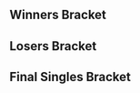 {{DISPLAYTITLE:Super Smash Dimanches #6: Singles Bracket}}{{SetGame|melee}}
{{tabs static
|name1=Overview
|link1=Super Smash Dimanches/6
|name2=Singles Bracket
|link2=Super Smash Dimanches/6/Singles Bracket
|name3=Doubles Bracket
|link3=Super Smash Dimanches/6/Doubles Bracket
|This=2
}}

<!-- Generated with http://tournament-nub.rhcloud.com/toliquipedia name=SSD6 -->
==Winners Bracket==
{{16DEWBracketA2
|r1m1p1=Baxon |r1m1p1flag=fr |r1m1p1score=2 |r1m1win=1
|r1m1p2=Impade |r1m1p2flag= |r1m1p2score=0

|r1m2p1=Shloub |r1m2p1flag=fr |r1m2p1score=0 |r1m2win=2
|r1m2p2=Chance Lo |r1m2p2flag= |r1m2p2score=2

|r1m3p1=Explodroid |r1m3p1flag= |r1m3p1score=2 |r1m3win=1
|r1m3p2=JvJ |r1m3p2flag= |r1m3p2score=0

|r1m4p1=Charlon |r1m4p1flag=fr |r1m4p1score=2 |r1m4win=1
|r1m4p2=Dero |r1m4p2flag=fr |r1m4p2score=1

|r1m5p1=Leon |r1m5p1flag=fr |r1m5p1score=2 |r1m5win=1
|r1m5p2=En?gma24 |r1m5p2flag= |r1m5p2score=0

|r1m6p1=StorMyu |r1m6p1flag=fr |r1m6p1score=2 |r1m6win=1
|r1m6p2=RAOUL |r1m6p2flag= |r1m6p2score=0

|r1m7p1=BeLia |r1m7p1flag=fr |r1m7p1score=2 |r1m7win=1
|r1m7p2=Ben |r1m7p2flag= |r1m7p2score=0

|r1m8p1=JJLinyard |r1m8p1flag=gb |r1m8p1score=2 |r1m8win=1
|r1m8p2=Chen |r1m8p2flag= |r1m8p2score=0

|r2m1p1=Baxon |r2m1p1flag=fr |r2m1p1score=2 |r2m1win=1
|r2m1p2=Chance Lo |r2m1p2flag= |r2m1p2score=0

|r2m2p1=Explodroid |r2m2p1flag= |r2m2p1score=0 |r2m2win=2
|r2m2p2=Charlon |r2m2p2flag=fr |r2m2p2score=2

|r2m3p1=Leon |r2m3p1flag=fr |r2m3p1score=2 |r2m3win=1
|r2m3p2=StorMyu |r2m3p2flag=fr |r2m3p2score=1

|r2m4p1=BeLia |r2m4p1flag=fr |r2m4p1score=2 |r2m4win=1
|r2m4p2=JJLinyard |r2m4p2flag=gb |r2m4p2score=0

|r3m1p1=Baxon |r3m1p1flag=fr |r3m1p1score=3 |r3m1win=1
|r3m1p2=Charlon |r3m1p2flag=fr |r3m1p2score=0

|r3m2p1=Leon |r3m2p1flag=fr |r3m2p1score=3 |r3m2win=1
|r3m2p2=BeLia |r3m2p2flag=fr |r3m2p2score=0
}}

==Losers Bracket==
{{16DELBracketSmwA
|tourneylink=Super Smash Dimanches/6
|tourneyname=Super Smash Dimanches #6
|l1placement=13-16
|l2placement=9-12
|l3placement=7-8
|l4placement=5-6

|l1m1p1=Impade |l1m1p1flag= |l1m1p1score=0 |l1m1win=2
|l1m1p2=Shloub |l1m1p2flag=fr |l1m1p2score=2

|l1m2p1=JvJ |l1m2p1flag= |l1m2p1score=0 |l1m2win=2
|l1m2p2=Dero |l1m2p2flag=fr |l1m2p2score=2

|l1m3p1=En?gma24 |l1m3p1flag= |l1m3p1score=0 |l1m3win=2
|l1m3p2=RAOUL |l1m3p2flag= |l1m3p2score=2

|l1m4p1=Ben |l1m4p1flag= |l1m4p1score=0 |l1m4win=2
|l1m4p2=Chen |l1m4p2flag= |l1m4p2score=2

|l2m1p1=JJLinyard |l2m1p1flag=gb |l2m1p1score=1 |l2m1win=2
|l2m1p2=Shloub |l2m1p2flag=fr |l2m1p2score=2

|l2m2p1=StorMyu |l2m2p1flag=fr |l2m2p1score=0 |l2m2win=2
|l2m2p2=Dero |l2m2p2flag=fr |l2m2p2score=2

|l2m3p1=Explodroid |l2m3p1flag= |l2m3p1score=2 |l2m3win=1
|l2m3p2=RAOUL |l2m3p2flag= |l2m3p2score=0

|l2m4p1=Chance Lo |l2m4p1flag= |l2m4p1score=2 |l2m4win=1
|l2m4p2=Chen |l2m4p2flag= |l2m4p2score=0

|l3m1p1=Shloub |l3m1p1flag=fr |l3m1p1score=2 |l3m1win=1
|l3m1p2=Dero |l3m1p2flag=fr |l3m1p2score=1

|l3m2p1=Explodroid |l3m2p1flag= |l3m2p1score=2 |l3m2win=1
|l3m2p2=Chance Lo |l3m2p2flag= |l3m2p2score=1

|l4m1p1=Charlon |l4m1p1flag=fr |l4m1p1score=2 |l4m1win=1
|l4m1p2=Shloub |l4m1p2flag=fr |l4m1p2score=1

|l4m2p1=BeLia |l4m2p1flag=fr |l4m2p1score=2 |l4m2win=1
|l4m2p2=Explodroid |l4m2p2flag= |l4m2p2score=1
}}
<onlyinclude>
==Final Singles Bracket==
{{DEFinalSmwBracket
|tourneylink=Super Smash Dimanches/6
|tourneyname=Super Smash Dimanches #6
|l1placement=4
|r2placement=3
|r3loserplacement=2
|r3winnerplacement=1
|export_score=true

<!-- FROM WINNERS -->
|r1m1p1=Baxon |r1m1p1flag=fr |r1m1p1score=3 |r1m1win=1
|r1m1p2=Leon |r1m1p2flag=fr |r1m1p2score=1

<!-- FROM LOSERS -->
|l1m1p1=Charlon |l1m1p1flag=fr |l1m1p1score=3 |l1m1win=1
|l1m1p2=BeLia |l1m1p2flag=fr |l1m1p2score=0

<!-- LOSERS FINALS -->
|r2m1p1=Leon |r2m1p1flag=fr |r2m1p1score=0 |r2m1win=2
|r2m1p2=Charlon |r2m1p2flag=fr |r2m1p2score=3

<!-- GRAND FINALS -->
|r3m1p1=Baxon |r3m1p1flag=fr |r3m1p1score=3 |r3m1win=1
|r3m1p2=Charlon |r3m1p2flag=fr |r3m1p2score=0
}}
</onlyinclude>
